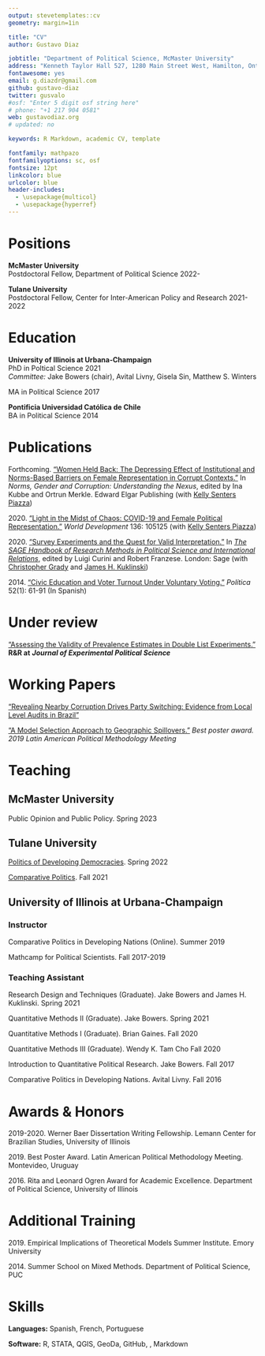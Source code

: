```yaml
---
output: stevetemplates::cv
geometry: margin=1in

title: "CV"
author: Gustavo Diaz

jobtitle: "Department of Political Science, McMaster University"
address: "Kenneth Taylor Hall 527, 1280 Main Street West, Hamilton, Ontario, Canada"
fontawesome: yes
email: g.diazdr@gmail.com
github: gustavo-diaz
twitter: gusvalo
#osf: "Enter 5 digit osf string here"
# phone: "+1 217 904 0581"
web: gustavodiaz.org
# updated: no

keywords: R Markdown, academic CV, template

fontfamily: mathpazo
fontfamilyoptions: sc, osf
fontsize: 12pt
linkcolor: blue
urlcolor: blue
header-includes:
  - \usepackage{multicol}
  - \usepackage{hyperref}
---
```


# Positions  
<!-- Positions singular for now -->
<!-- Remember double space for line skip -->

**McMaster University**  
Postdoctoral Fellow, Department of Political Science \hfill 2022-

**Tulane University**  
Postdoctoral Fellow, Center for Inter-American Policy and Research \hfill 2021-2022

# Education  

**University of Illinois at Urbana-Champaign**  
PhD in Poltical Science \hfill 2021  
*Committee:* Jake Bowers (chair), Avital Livny, Gisela Sin, Matthew S. Winters

MA in Political Science \hfill 2017  


**Pontificia Universidad Católica de Chile**  
BA in Political Science \hfill 2014


<!-- # Interests -->

<!-- Political Economy, Political Behavior, Accountability, Representation, Developing Countries, Causal Inference, Machine Learning -->

# Publications  


Forthcoming. ["Women Held Back: The Depressing Effect of Institutional and Norms-Based Barriers on Female Representation in Corrupt Contexts."](https://gustavodiaz.org/files/research/gender_corruption.pdf) In *Norms, Gender and Corruption: Understanding the Nexus*, edited by Ina Kubbe and Ortrun Merkle. Edward Elgar Publishing
(with [Kelly Senters Piazza](https://www.usafa.edu/facultyprofile/?smid=23816))

2020\. ["Light in the Midst of Chaos: COVID-19 and Female Political Representation."](https://doi.org/10.1016/j.worlddev.2020.105125) *World Development* 136: 105125 (with [Kelly Senters Piazza](https://www.usafa.edu/facultyprofile/?smid=23816))

2020\. ["Survey Experiments and the Quest for Valid Interpretation."](https://gustavodiaz.org/files/research/sage_survey_experiments_chapter.pdf) In [*The SAGE Handbook of Research Methods in Political Science and International Relations*](https://us.sagepub.com/en-us/nam/the-sage-handbook-of-research-methods-in-political-science-and-international-relations/book262875), edited by Luigi Curini and Robert Franzese. London: Sage (with [Christopher Grady](https://publish.illinois.edu/cdgrady2/) and [James H. Kuklinski](https://pol.illinois.edu/directory/profile/kuklinsk))

2014\. ["Civic Education and Voter Turnout Under Voluntary Voting."](https://revistapolitica.uchile.cl/index.php/RP/article/view/33099/34813) *Política* 52(1): 61-91 (In Spanish)



# Under review  

["Assessing the Validity of Prevalence Estimates in Double List Experiments."](https://gustavodiaz.org/files/research/dle_test.pdf) **R&R at** ***Journal of Experimental Political Science***

# Working Papers  

["Revealing Nearby Corruption Drives Party Switching: Evidence from Local Level Audits in Brazil"](https://gustavodiaz.org/files/research/nearby_corruption.pdf)

["A Model Selection Approach to Geographic Spillovers."](https://gustavodiaz.org/files/research/model_spillovers.pdf) *Best poster award. 2019 Latin American Political Methodology Meeting*

# Teaching  

## McMaster University  

Public Opinion and Public Policy. Spring 2023

## Tulane University  

[Politics of Developing Democracies](https://gustavodiaz.org/files/teaching/ddem_syllabus.pdf). Spring 2022

[Comparative Politics](https://gustavodiaz.org/teaching/cp_intro/syllabus/polc2300_syllabus.pdf). Fall 2021

## University of Illinois at Urbana-Champaign  

### Instructor  

Comparative Politics in Developing Nations (Online). Summer 2019

Mathcamp for Political Scientists. Fall 2017-2019

### Teaching Assistant  

Research Design and Techniques (Graduate). Jake Bowers and James H. Kuklinski. Spring 2021

Quantitative Methods II (Graduate). Jake Bowers. Spring 2021

Quantitative Methods I (Graduate). Brian Gaines. Fall 2020

Quantitative Methods III (Graduate). Wendy K. Tam Cho Fall 2020

Introduction to Quantitative Political Research. Jake Bowers. Fall 2017

Comparative Politics in Developing Nations. Avital Livny. Fall 2016

# Awards & Honors  

2019-2020\. Werner Baer Dissertation Writing Fellowship. Lemann Center for Brazilian Studies,
University of Illinois

2019\. Best Poster Award. Latin American Political Methodology Meeting. Montevideo, Uruguay

2016\. Rita and Leonard Ogren Award for Academic Excellence. Department of Political Science,
University of Illinois

# Additional Training  

2019\. Empirical Implications of Theoretical Models Summer Institute. Emory University

2014\. Summer School on Mixed Methods. Department of Political Science, PUC

# Skills  

**Languages:** Spanish, French, Portuguese

**Software:** R, STATA, QGIS, GeoDa, GitHub, \LaTeX, Markdown

<!-- # Service -->

<!-- **Reviewer:** *American Political Science Review*, *Journal of Elections, Public Opinion & Parties* -->

<!-- **Committee Member:** Comparative Politics Search Committee (University of Illinois at Urbana-Champaign) -->

<!-- **Discussant:** APSA 2020, MPSA 2021, LAPolmeth 2021 -->

<!-- # References -->

<!-- \begin{multicols}{2} -->
<!-- Jake Bowers\\ -->
<!-- Associate Professor\\ -->
<!-- University of Illinois at Urbana-Champaign\\ -->
<!-- \href{mailto:jwbowers@illinois.edu}{jwbowers@illinois.edu} -->

<!-- Avital Livny\\ -->
<!-- Assistant Professor\\ -->
<!-- University of Illinois at Urbana-Champaign\\ -->
<!-- \href{mailto:alivny@illinois.edu}{alivny@illinois.edu} -->

<!-- Gisela Sin\\ -->
<!-- Associate Professor\\ -->
<!-- University of Illinois at Urbana-Champaign\\ -->
<!-- \href{mailto:gsin@illinois.edu}{gsin@illinois.edu} -->

<!-- Matthew S. Winters\\ -->
<!-- Professor\\ -->
<!-- University of Illinois at Urbana-Champaign\\ -->
<!-- \href{mailto:mwinters@illinois.edu}{mwinters@illinois.edu} -->

<!-- \end{multicols} -->

<!-- Alternative section for 3 refs-->
<!-- # References -->

<!-- Jake Bowers   -->
<!-- Associate Professor, University of Illinois at Urbana-Champaign   -->
<!-- \href{mailto:jwbowers@illinois.edu}{jwbowers@illinois.edu} -->

<!-- Gisela Sin   -->
<!-- Associate Professor, University of Illinois at Urbana-Champaign   -->
<!-- \href{mailto:gsin@illinois.edu}{gsin@illinois.edu} -->

<!-- Matthew S. Winters   -->
<!-- Professor, University of Illinois at Urbana-Champaign   -->
<!-- \href{mailto:mwinters@illinois.edu}{mwinters@illinois.edu} -->



